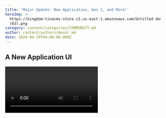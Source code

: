 ```yaml
---
title: 'Major Update: New Application, Gen 1, and More!'
heroImg: >-
  https://kingdom-tinacms-store.s3.us-east-1.amazonaws.com/Untitled design
  (63).png
category: content/categories/COMMUNITY.md
author: content/authors/Aesor.md
date: 2024-04-29T04:00:00.000Z
---
```


## A New Application UI

<video url="https://kingdom-tinacms-store.s3.us-east-1.amazonaws.com/App Shots for Twitter.mp4" />

Our old design was suffering from growing pains, it quickly started becoming cluttered, clunky to navigate, and felt too cramped to add any new elements without compromising our user experience.

We have redesigned it from the ground-up, making it more streamlined and easy to navigate. All relevant sections are now separated into an horizontal tool bar right on the main screen after log in, allowing you to go to any profile area with less clicks.

There are a lot of Quality of Life changes and little details to see, keep reading to discover more about what we have built for you.

### A New Central Hub & Navigation Bar

See the latest offers for The Kingdom right on the main page, and easily access all parts of our application with a slick new horizontal navigation bar.

### New Ways to Easily Manage Your Avatars

It is now possible to see your entire Avatar and Gear collection in a single window.

\<Show Avatar Window here>

You can even swap gear between avatars with only 2 clicks!

\<Demonstration here>

### Optimize Your Savings At The Bank

The Aesorian Bank is now open, Aesar! Check out your daily generated silver, total silver, and even which Avatars are generating the most silver.

Re-rolls and Land are something we will be exploring further soon.

\<Video of Bank>

### Quests & Leaderboard Redesigns Coming Soon

It will be much easier for us to expand functionality and ease user experience through this design, and we can’t wait for you to try it out. Make sure to let us know what you think in our Discord.

Next up will be the quest system window and leaderboards. This is a system that is very used by our community, and we can’t wait to show you the new designs.

## Earn Limited-Time Bonuses With Your Generation 1 Avatars

Want to get ready for the free Neo Tokyo Chests, Aesar? You can now start Pre-Ordering your Generation 1 Avatars, only for a limited time!

We did not want to have our community plan their days around a very brief minting window. Those who are here, and are early deserve to get their Avatars in a relaxed, timely manner, and even be rewarded for believing in what we’re building with The Kingdom.

These Pre-Orders will be open for a limited time, you may not want to delay if you’re interested, Aesar.

### Pre-Order Bonuses

1 Avatar: 1 Normal Roro Chest

5 Avatars: 6 Normal Roro Chests

20 Avatars: 15 Normal Roro Chests + 1 Premium Roro Chest

50 Avatars: 15 Normal Roro Chests + 5 Premium Roro Chests

Roro Chests will include rewards such as valuable gear to equip your Avatars right away, Silver and even Re-Rolls.

### Brand-New Gear To Collect

These new Roro chests will include entirely new gear for your Avatars.

Have a sneak peek at what you can expect.

\<Image of equipped Avatars>

More information about these coming very soon. Stay tuned.

### We’re Just Getting Started

All of this is just the beginning. We have a lot to show in the upcoming weeks, including our free Neo Tokyo Chests!

We will be hosting events, showing sneak peeks, and even giveaways on our Discord, so make sure to join in and enable your notifications to stay on top of everything.

***

(Outdated/Unused)

## Neo Tokyo Gear Chests

We will be releasing the new Neo Tokyo Chests very soon! They are a result of our partnership with Neo Tokyo, and are entirely inspired by their distinct design.

These limited-time chests will contain avatar gear with varying rarity, from common, all the way to Epic, with finalized cosmetic appearance you will be able to equip into your favorite avatars right away.

### Features:

* Limited-Time and Limited Supply Chests.
* 30 New Armor Pieces
* 15 New Weapons
* 2 Extremely Rare Legendary Sets

Much like our previous Founders Chest collection, we intend these chests to be whitelist-only.

It’s not a bad idea to pay attention to the Discord and keeping up with the new quests during our ongoing Series II.

### The 2 Legendary Sets

\<Image of Avatars with the 2 sets equipped, perhaps an Ephyran and Alarian>

There will be two sets that will stand out amongst every other piece of gear currently in the Kingdom’s ecosystem, and we intend to give everyone a proper fighting chance to earn them, instead of sheer luck.

This is why we have introduced a guaranteed drop system for this collection.

To guarantee your chances to get 1 of the 2 Legendary Sets we have, all you have to do is collect and open 18 Neo Tokyo Chests.

After opening all the chests, you get an entire set air dropped into your account, ready to be equipped!

We will have a variety of ways to secure your whitelists for this exclusive drop, so stay tuned to our Twitter and Discord to learn more.

## Generation 1 Avatars Mint

We intend to open the mint for our new series of avatars very soon, to give a chance for new users to give their shiny new equipment a try and begin generating some silver.

More details on this mint’s details will become available very soon.

## Other Chests

We understand there are a lot of avatars out there right now, but not a lot of gear to equip them. Therefore, ways to increase their gear score are scarce and difficult to come across unless you’re lucky enough to find rare-equipment avatars on secondary.

There will be a series of permanent chests to help our players itemize further and begin creating their silver-optimized avatar empire. We are going all out with the contents of these, but they are not quite ready yet.

You’ll hear more about these in another time, Aesar.

## That’s all for now!

We’ve been preparing many different things ever since you last heard from us, and we’re still not quite yet done. There will be a lot to see during the next few weeks, and we look forward to having you around, Aesar!

Meanwhile, make sure to join our Discord if you haven’t yet, and keep your eyes peeled for notifications from our Twitter, we will be there, as always.
